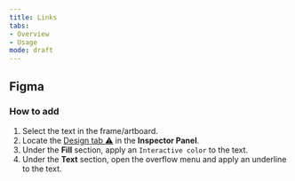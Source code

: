 ```yaml
---
title: Links
tabs: 
- Overview
- Usage
mode: draft
---
```



## Figma

### How to add

1. Select the text in the frame/artboard. 
2. Locate the [Design tab :warning:]() in the **Inspector Panel**.
3. Under the **Fill** section, apply an `Interactive color` to the text. 
4. Under the **Text** section, open the overflow menu and apply an underline to the text. 
